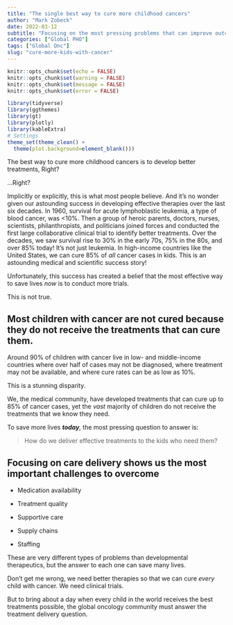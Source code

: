 ```yaml
---
title: "The single best way to cure more childhood cancers"
author: "Mark Zobeck"
date: 2022-03-12
subtitle: "Focusing on the most pressing problems that can improve outcomes right now."
categories: ["Global PHO"]
tags: ["Global Onc"]
slug: "cure-more-kids-with-cancer"
---
```


```r
knitr::opts_chunk$set(echo = FALSE) 
knitr::opts_chunk$set(warning = FALSE)
knitr::opts_chunk$set(message = FALSE)
knitr::opts_chunk$set(error = FALSE)

library(tidyverse)
library(ggthemes)
library(gt)
library(plotly)
library(kableExtra)
# Settings
theme_set(theme_clean() +  
  theme(plot.background=element_blank()))

```

The best way to cure more childhood cancers is to develop better treatments, Right?

...Right?

Implicitly or explicitly, this is what most people believe. And it's no wonder given our astounding success in developing effective therapies over the last six decades. In 1960, survival for acute lymphoblastic leukemia, a type of blood cancer, was \<10%. Then a group of heroic parents, doctors, nurses, scientists, philanthropists, and politicians joined forces and conducted the first large collaborative clinical trial to identify better treatments. Over the decades, we saw survival rise to 30% in the early 70s, 75% in the 80s, and over 85% today! It's not just leukemia. In high-income countries like the United States, we can cure 85% of *all* cancer cases in kids. This is an astounding medical and scientific success story!

Unfortunately, this success has created a belief that the most effective way to save lives *now* is to conduct more trials.

This is not true.

## **Most children with cancer are not cured because they do not receive the treatments that can cure them.**

Around 90% of children with cancer live in low- and middle-income countries where over half of cases may not be diagnosed, where treatment may not be available, and where cure rates can be as low as 10%.

This is a stunning disparity.

We, the medical community, have developed treatments that can cure up to 85% of cancer cases, yet the *vast* majority of children do not receive the treatments that we know they need.

To save more lives ***today**,* the most pressing question to answer is:

> How do we deliver effective treatments to the kids who need them?

## **Focusing on care delivery shows us the most important challenges to overcome**

-   Medication availability

-   Treatment quality

-   Supportive care

-   Supply chains

-   Staffing

These are very different types of problems than developmental therapeutics, but the answer to each one can save many lives.

Don't get me wrong, we need better therapies so that we can cure *every* child with cancer. We need clinical trials.

But to bring about a day when every child in the world receives the best treatments possible, the global oncology community must answer the treatment delivery question.
